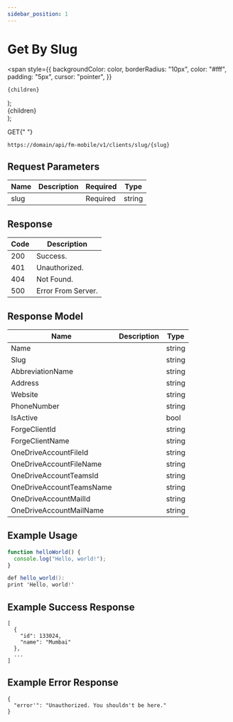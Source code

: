 ```yaml
---
sidebar_position: 1
---
```


# Get By Slug

  <span
    style={{
      backgroundColor: color,
      borderRadius: "10px",
      color: "#fff",
      padding: "5px",
      cursor: "pointer",
    }}
  >
    {children}
  </span>
);

  <div
    style={{
      display: "flex",
      justifyContent: "center",
      alignItems: "center",
    }}
  >
    <div
      style={{
        backgroundColor: color,
        borderRadius: "5px",
        height: "10px",
        width: "10px",
        color: color,
        marginRight: "5px",
      }}
    ></div> {children}
  </div>
);

<Highlight color="#1877F2">GET</Highlight>{" "}

`https://domain/api/fm-mobile/v1/clients/slug/{slug}`

## Request Parameters

| Name | Description | Required                                        | Type   |
| ---- | ----------- | ----------------------------------------------- | ------ |
| slug |             | <Highlight color="#EE4B2B">Required</Highlight> | string |

## Response

| Code                           | Description        |
| ------------------------------ | ------------------ |
| <Dot color="#25c2a0">200</Dot> | Success.           |
| <Dot color="#FFC300">401</Dot> | Unauthorized.      |
| <Dot color="#FFC300">404</Dot> | Not Found.         |
| <Dot color="#EE4B2B">500</Dot> | Error From Server. |

## Response Model

| Name                     | Description | Type   |
| ------------------------ | ----------- | ------ |
| Name                     |             | string |
| Slug                     |             | string |
| AbbreviationName         |             | string |
| Address                  |             | string |
| Website                  |             | string |
| PhoneNumber              |             | string |
| IsActive                 |             | bool   |
| ForgeClientId            |             | string |
| ForgeClientName          |             | string |
| OneDriveAccountFileId    |             | string |
| OneDriveAccountFileName  |             | string |
| OneDriveAccountTeamsId   |             | string |
| OneDriveAccountTeamsName |             | string |
| OneDriveAccountMailId    |             | string |
| OneDriveAccountMailName  |             | string |

## Example Usage

<Tabs>
<TabItem value="js" label="JavaScript">

```js
function helloWorld() {
  console.log("Hello, world!");
}
```

</TabItem>
<TabItem value="c#" label=".Net">

```c#
def hello_world():
print 'Hello, world!'
```

</TabItem>

</Tabs>

## Example Success Response

```
[
  {
    "id": 133024,
    "name": "Mumbai"
  },
  ...
]
```

## Example Error Response

```
{
  "error'": "Unauthorized. You shouldn't be here."
}
```
